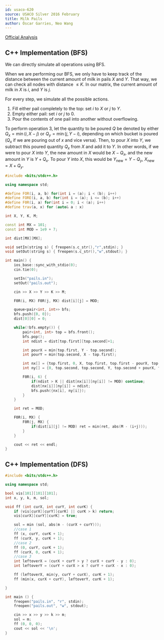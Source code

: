 ```yaml
---
id: usaco-620
source: USACO Silver 2016 February
title: Milk Pails
author: Óscar Garries, Neo Wang
---
```


[Official Analysis](http://www.usaco.org/current/data/sol_pails_silver_feb16.html)

<LanguageSection>
<CPPSection>

## C++ Implementation (BFS)

We can directly simulate all operations using BFS.

When we are performing our BFS, we only have to keep track of the distance between the current amount of milk in pails $X$ and $Y$. That way, we can check all nodes with distance $\le K$.
In our matrix, the current amount of milk in $X$ is $i$, and $Y$ is $j$.

For every step, we simulate all the possible actions.

1. Fill either pail completely to the top: set $i$ to $X$ or $j$ to $Y$.
2. Empty either pail: set $i$ or $j$ to $0$.
3. Pour the contents of one pail into another without overflowing.

To perform operation 3, let the quantity to be poured $Q$ be denoted by either $Q_x=\min(i, X - j)$ or $Q_y=\min(j, Y-i)$, depending on which bucket is poured ($Q_x$ if we are pouring out of $x$ and vice versa). Then, to pour $X$ into $Y$, we subtract this poured quantity $Q_x$ from $X$ and add it to $Y$. In other words, if we were to pour $X$ into $Y$, the new amount in $X$ would be $X - Q_x$, and the new amount in $Y$ is $Y + Q_x$. To pour $Y$ into $X$, this would be $Y_{\textrm{new}}=Y-Q_y$, $X_{\textrm{new}}=X+Q_y$.

```cpp
#include <bits/stdc++.h>

using namespace std;

#define FOR(i, a, b) for(int i = (a); i < (b); i++)
#define FORE(i, a, b) for(int i = (a); i <= (b); i++)
#define F0R(i, a) for(int i = 0; i < (a); i++)
#define trav(a, x) for (auto& a : x)

int X, Y, K, M;

const int MX = 101;
const int MOD = 1e9 + 7;

int dist[MX][MX];

void setIn(string s) { freopen(s.c_str(),"r",stdin); }
void setOut(string s) { freopen(s.c_str(),"w",stdout); }

int main() {
    ios_base::sync_with_stdio(0);
    cin.tie(0);

    setIn("pails.in");
    setOut("pails.out");

    cin >> X >> Y >> K >> M;

    F0R(i, MX) F0R(j, MX) dist[i][j] = MOD;

    queue<pair<int, int>> bfs;
    bfs.push({0, 0});
    dist[0][0] = 0;

    while(!bfs.empty()) {
        pair<int, int> top = bfs.front();
        bfs.pop();
        int ndist = dist[top.first][top.second]+1;

        int pourX = min(top.first, Y - top.second);
        int pourY = min(top.second, X - top.first);

        int nx[] = {top.first, 0, X, top.first, top.first - pourX, top.first + pourY }; // all possible pours
        int ny[] = {0, top.second, top.second, Y, top.second + pourX, top.second - pourY };

        F0R(i, 6) {
            if(ndist > K || dist[nx[i]][ny[i]] != MOD) continue;
            dist[nx[i]][ny[i]] = ndist;
            bfs.push({nx[i], ny[i]});
        }
    }

    int ret = MOD;

    F0R(i, MX) {
        F0R(j, MX) {
            if(dist[i][j] != MOD) ret = min(ret, abs(M - (i+j)));
        }
    }

    cout << ret << endl;
}
```

## C++ Implementation (DFS)

```cpp
#include <bits/stdc++.h>

using namespace std;

bool vis[101][101][101];
int x, y, k, m, sol;

void ff (int curX, int curY, int curK) {
	if (vis[curX][curY][curK] || curK > k) return;
	vis[curX][curY][curK] = true;

	sol = min (sol, abs(m - (curX + curY)));
	//case 1
	ff (x, curY, curK + 1);
	ff (curX, y, curK + 1);
	//case 2
	ff (0, curY, curK + 1);
	ff (curX, 0, curK + 1);
	//case 3
	int leftoverX = (curX + curY > y ? curX + curY - y : 0);
	int leftoverY = (curY + curX > x ? curY + curX - x : 0);

	ff (leftoverX, min(y, curY + curX), curK + 1);
	ff (min(x, curX + curY), leftoverY, curK + 1);

}

int main () {
	freopen("pails.in", "r", stdin);
	freopen("pails.out", "w", stdout);

	cin >> x >> y >> k >> m;
	sol = m;
	ff (0, 0, 0);
	cout << sol << '\n';
}

```

</CPPSection>
</LanguageSection>
